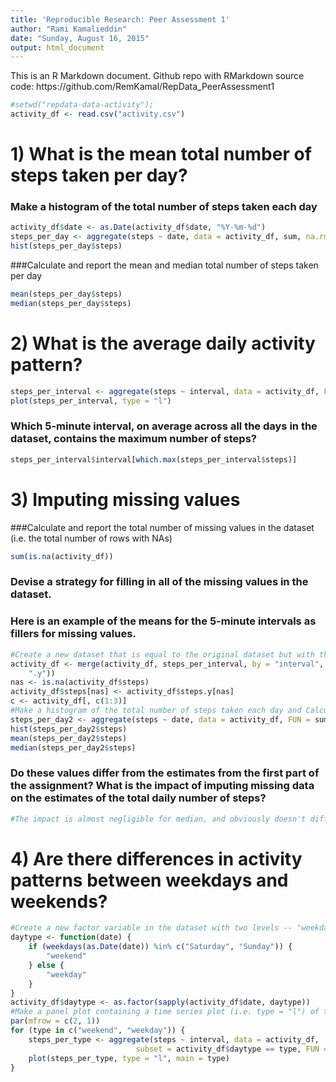 ```yaml
---
title: 'Reproducible Research: Peer Assessment 1'
author: "Rami Kamalieddin"
date: "Sunday, August 16, 2015"
output: html_document
---
```


This is an R Markdown document. 
Github repo with RMarkdown source code: https://github.com/RemKamal/RepData_PeerAssessment1

```r
#setwd("repdata-data-activity");
activity_df <- read.csv("activity.csv")
```
# 1) What is the mean total number of steps taken per day?

### Make a histogram of the total number of steps taken each day

```r
activity_df$date <- as.Date(activity_df$date, "%Y-%m-%d")
steps_per_day <- aggregate(steps ~ date, data = activity_df, sum, na.rm = TRUE)
hist(steps_per_day$steps)
```

###Calculate and report the mean and median total number of steps taken per day
```r
mean(steps_per_day$steps)
median(steps_per_day$steps)
```
# 2) What is the average daily activity pattern?
```r
steps_per_interval <- aggregate(steps ~ interval, data = activity_df, FUN = mean)
plot(steps_per_interval, type = "l")
```

### Which 5-minute interval, on average across all the days in the dataset, contains the maximum number of steps?
```r
steps_per_interval$interval[which.max(steps_per_interval$steps)]
```
# 3) Imputing missing values

###Calculate and report the total number of missing values in the dataset (i.e. the total number of rows with NAs)
```r
sum(is.na(activity_df))
```
### Devise a strategy for filling in all of the missing values in the dataset. 
### Here is an example of the means for the 5-minute intervals as fillers for missing values.
```r
#Create a new dataset that is equal to the original dataset but with the missing data filled in.
activity_df <- merge(activity_df, steps_per_interval, by = "interval", suffixes = c("", 
    ".y"))
nas <- is.na(activity_df$steps)
activity_df$steps[nas] <- activity_df$steps.y[nas]
c <- activity_df[, c(1:3)]
#Make a histogram of the total number of steps taken each day and Calculate and report the mean and median total number of steps taken per day. 
steps_per_day2 <- aggregate(steps ~ date, data = activity_df, FUN = sum)
hist(steps_per_day2$steps)
mean(steps_per_day2$steps)
median(steps_per_day2$steps)
```

### Do these values differ from the estimates from the first part of the assignment? What is the impact of imputing missing data on the estimates of the total daily number of steps?
```r
#The impact is almost negligible for median, and obviously doesn't differ for the mean, because of the "mean method" being used to fill NA values
```

# 4) Are there differences in activity patterns between weekdays and weekends?
```r
#Create a new factor variable in the dataset with two levels -- "weekday" and "weekend" indicating whether a given date is a weekday or weekend day.
daytype <- function(date) {
    if (weekdays(as.Date(date)) %in% c("Saturday", "Sunday")) {
        "weekend"
    } else {
        "weekday"
    }
}
activity_df$daytype <- as.factor(sapply(activity_df$date, daytype))
#Make a panel plot containing a time series plot (i.e. type = "l") of the 5-minute interval (x-axis) and the average number of steps taken, averaged across all weekday days or weekend days (y-axis).
par(mfrow = c(2, 1))
for (type in c("weekend", "weekday")) {
    steps_per_type <- aggregate(steps ~ interval, data = activity_df, 
                            subset = activity_df$daytype == type, FUN = mean)
    plot(steps_per_type, type = "l", main = type)
}
```
